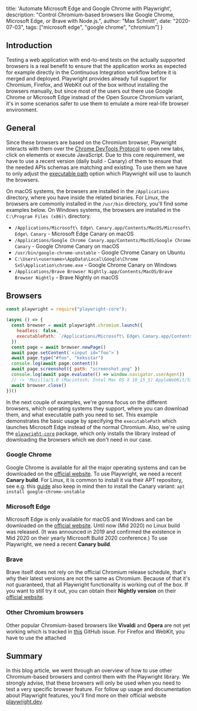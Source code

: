   title: 'Automate Microsoft Edge and Google Chrome with Playwright',
  description: "Control Chromium-based browsers like Google Chrome, Microsoft Edge, or Brave with Node.js.",
  author: "Max Schmitt",
  date: "2020-07-03",
  tags: ["microsoft edge", "google chrome", "chromium"]
}

## Introduction

Testing a web application with end-to-end tests on the actually supported browsers is a real benefit to ensure that the application works as expected for example directly in the Continuous Integration workflow before it is merged and deployed. Playwright provides already full support for Chromium, Firefox, and WebKit out of the box without installing the browsers manually, but since most of the users out there use Google Chrome or Microsoft Edge instead of the Open Source Chromium variant, it's in some scenarios safer to use them to emulate a more real-life browser environment.

## General

Since these browsers are based on the Chromium browser, Playwright interacts with them over the [Chrome DevTools Protocol](https://chromedevtools.github.io/devtools-protocol/) to open new tabs, click on elements or execute JavaScript. Due to this core requirement, we have to use a recent version (daily build - Canary) of them to ensure that the needed APIs schemas are matching and existing. To use them we have to only adjust the [executable path](https://playwright.dev/#version=v1.1.1&path=docs%2Fapi.md&q=browsertypelaunchoptions--options-executablepath) option which Playwright will use to launch the browsers.

On macOS systems, the browsers are installed in the `/Applications` directory, where you have inside the related binaries. For Linux, the browsers are commonly installed in the `/usr/bin` directory, you'll find some examples below. On Windows systems, the browsers are installed in the `C:\Program Files (x86)\` directory.

- `/Applications/Microsoft\ Edge\ Canary.app/Contents/MacOS/Microsoft\ Edge\ Canary` - Microsoft Edge Canary on macOS
- `/Applications/Google Chrome Canary.app/Contents/MacOS/Google Chrome Canary` - Google Chrome Canary on macOS
- `/usr/bin/google-chrome-unstable` - Google Chrome Canary on Ubuntu
- `C:\Users\<username>\AppData\Local\Google\Chrome SxS\Application\chrome.exe` - Google Chrome Canary on Windows
- `/Applications/Brave Browser Nightly.app/Contents/MacOS/Brave Browser Nightly` - Brave Nightly on macOS

## Browsers

```js
const playwright = require("playwright-core");

(async () => {
  const browser = await playwright.chromium.launch({
    headless: false,
    executablePath: `/Applications/Microsoft\ Edge\ Canary.app/Contents/MacOS/Microsoft\ Edge\ Canary`
  })
  const page = await browser.newPage()
  await page.setContent(`<input id="foo">`)
  await page.type("#foo", "keksstar")
  console.log(await page.content())
  await page.screenshot({ path: "screenshot.png" })
  console.log(await page.evaluate(() => window.navigator.userAgent))
  // -> 'Mozilla/5.0 (Macintosh; Intel Mac OS X 10_15_5) AppleWebKit/537.36 (KHTML, like Gecko) Chrome/85.0.4183.0 Safari/537.36 Edg/85.0.563.0'
  await browser.close()
})()
```

In the next couple of examples, we're gonna focus on the different browsers, which operating systems they support, where you can download them, and what executable path you need to set. This example demonstrates the basic usage by specifying the `executablePath` which launches Microsoft Edge instead of the normal Chromium. Also, we're using the [`playwright-core`](https://www.npmjs.com/package/playwright-core) package, which only installs the library instead of downloading the browsers which we don't need in our case.

### Google Chrome

Google Chrome is available for all the major operating systems and can be downloaded on the [official website](https://www.google.com/chrome/canary/). To use Playwright, we need a recent **Canary build**. For Linux, it is common to install it via their APT repository, see e.g. this [guide](https://askubuntu.com/a/510186) also keep in mind then to install the Canary variant: `apt install google-chrome-unstable`

### Microsoft Edge

Microsoft Edge is only available for macOS and Windows and can be downloaded on the [official website](https://www.microsoftedgeinsider.com/download/canary/). Until now (Mid 2020) no Linux build was released. (It was announced in 2019 and confirmed the existence in Mid 2020 on their yearly Microsoft Build 2020 conference.) To use Playwright, we need a recent **Canary build**.

### Brave

Brave itself does not rely on the official Chromium release schedule, that's why their latest versions are not the same as Chromium. Because of that it's not guaranteed, that all Playwright functionality is working out of the box. If you want to still try it out, you can obtain their **Nightly version** on their [official website](https://brave.com/de/download-nightly/).

### Other Chromium browsers

Other popular Chromium-based browsers like **Vivaldi** and **Opera** are not yet working which is tracked in [this](https://github.com/microsoft/playwright/issues/647#issuecomment-652664342) GitHub issue. For Firefox and WebKit, you have to use the attached

## Summary

In this blog article, we went through an overview of how to use other Chromium-based browsers and control them with the Playwright library. We strongly advise, that these browsers will only be used when you need to test a very specific browser feature. For follow up usage and documentation about Playwright features, you'll find more on their official website [playwright.dev](https://playwright.dev).
